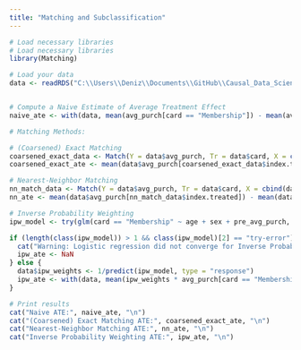```yaml
---
title: "Matching and Subclassification"
---
```


```r
# Load necessary libraries
# Load necessary libraries
library(Matching)

# Load your data
data <- readRDS("C:\\Users\\Deniz\\Documents\\GitHub\\Causal_Data_Science_Data\\membership.rds")


# Compute a Naive Estimate of Average Treatment Effect
naive_ate <- with(data, mean(avg_purch[card == "Membership"]) - mean(avg_purch[card == "NoMembership"]))

# Matching Methods:

# (Coarsened) Exact Matching
coarsened_exact_data <- Match(Y = data$avg_purch, Tr = data$card, X = cbind(data$age, data$sex, data$pre_avg_purch))
coarsened_exact_ate <- mean(data$avg_purch[coarsened_exact_data$index.treated]) - mean(data$avg_purch[coarsened_exact_data$index.control])

# Nearest-Neighbor Matching
nn_match_data <- Match(Y = data$avg_purch, Tr = data$card, X = cbind(data$age, data$sex, data$pre_avg_purch), M=1)
nn_ate <- mean(data$avg_purch[nn_match_data$index.treated]) - mean(data$avg_purch[nn_match_data$index.control])

# Inverse Probability Weighting
ipw_model <- try(glm(card == "Membership" ~ age + sex + pre_avg_purch, family = "binomial", data = data), silent = TRUE)

if (length(class(ipw_model)) > 1 && class(ipw_model)[2] == "try-error") {
  cat("Warning: Logistic regression did not converge for Inverse Probability Weighting.\n")
  ipw_ate <- NaN
} else {
  data$ipw_weights <- 1/predict(ipw_model, type = "response")
  ipw_ate <- with(data, mean(ipw_weights * avg_purch[card == "Membership"]) - mean(ipw_weights * avg_purch[card == "NoMembership"]))
}

# Print results
cat("Naive ATE:", naive_ate, "\n")
cat("(Coarsened) Exact Matching ATE:", coarsened_exact_ate, "\n")
cat("Nearest-Neighbor Matching ATE:", nn_ate, "\n")
cat("Inverse Probability Weighting ATE:", ipw_ate, "\n")
```